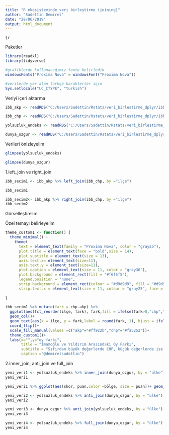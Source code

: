---
title: "R ekosisteminde veri birleştirme (joining)"
author: "Sadettin Demirel"
date: "28/06/2019"
output: html_document
---

```{r
```


Paketler
```{r warning=FALSE}
library(readxl)
library(tidyverse)

#grafiklerde kullanacağımız fontu belirledik
windowsFonts("Proxima Nova" = windowsFont("Proxima Nova"))

#verilerde yer alan türkçe karakterler için
Sys.setlocale("LC_CTYPE", "turkish")
```

Veriyi içeri aktarma
```{r}
ibb_akp <- readRDS("C:/Users/Sadettin/Rstats/veri_birlestirme_dplyr/ibb_akp.rds")

ibb_chp <- readRDS("C:/Users/Sadettin/Rstats/veri_birlestirme_dplyr/ibb_chp.rds")

yolsuzluk_endeks <- readRDS("C:/Users/Sadettin/Rstats/veri_birlestirme_dplyr/yolsuzluk_endeks.rds")

dunya_ozgur <- readRDS("C:/Users/Sadettin/Rstats/veri_birlestirme_dplyr/dunya_ozgur.rds")

```

Verileri önizleyelim


```{r}
glimpse(yolsuzluk_endeks)
```

```{r}
glimpse(dunya_ozgur)
```




1.left_join ve right_join

```{r}
ibb_secim1 <- ibb_akp %>% left_join(ibb_chp, by ="ilçe")

ibb_secim1
```


```{r}
ibb_secim2<- ibb_akp %>% right_join(ibb_chp, by ="ilçe")
ibb_secim2
```

Görselleştirelim

Özel temayı belirleyelim

```{r}
theme_custom1 <- function() {
  theme_minimal() +
    theme(
      text = element_text(family = "Proxima Nova", color = "gray25"),
      plot.title = element_text(face = "bold",size = 14),
      plot.subtitle = element_text(size = 13),
      axis.text.x= element_text(size=11),
      axis.text.y = element_text(size=11),
      plot.caption = element_text(size = 11, color = "gray30"),
      plot.background = element_rect(fill = "#f6f5f5"),
      legend.position = "none",
      strip.background = element_rect(colour = "#d9d9d9", fill = "#d9d9d9"),
      strip.text.x = element_text(size = 11, colour = "gray25", face = "bold"))
  
}
```



```{r}
ibb_secim1 %>% mutate(fark = chp-akp) %>% 
  ggplot(aes(fct_reorder(ilçe, fark), fark,fill = ifelse(fark>0,"chp","akp")))+
  geom_col()+
  geom_text(aes(x = ilçe, y = fark,label = round(fark, 1), hjust = ifelse(fark > 0,-0.3,1.2)),size = 3.8,color= "gray25")+
  coord_flip()+
  scale_fill_manual(values =c("akp"="#ff922b","chp"="#fa5252"))+
  theme_custom1()+
  labs(x="",y="oy farkı",
       title = "İmamoğlu ve Yıldırım Arasındaki Oy Farkı", 
       subtitle = "Sıfırdan büyük değerlerde CHP, küçük değerlerde ise AKP öndedir",
       caption ="@demirelsadettin")
```

2.inner_join, anti_join ve full_join

```{r}
yeni_veri1 <- yolsuzluk_endeks %>% inner_join(dunya_ozgur, by = "ülke")
yeni_veri1
```

```{r}
yeni_veri1 %>% ggplot(aes(skor, puan,color =bölge, size = puan))+ geom_jitter(size =4)+facet_wrap(~bölge)
```


```{r}
yeni_veri2 <- yolsuzluk_endeks %>% anti_join(dunya_ozgur, by = "ülke")
yeni_veri2
```

```{r}
yeni_veri3 <- dunya_ozgur %>% anti_join(yolsuzluk_endeks, by = "ülke")
yeni_veri3
```



```{r}
yeni_veri4 <- yolsuzluk_endeks %>% full_join(dunya_ozgur, by = "ülke")
yeni_veri4

```

